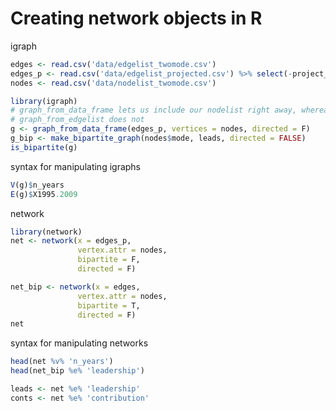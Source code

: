 # Creating network objects in R

igraph

```r
edges <- read.csv('data/edgelist_twomode.csv')
edges_p <- read.csv('data/edgelist_projected.csv') %>% select(-project_id) %>% unique()
nodes <- read.csv('data/nodelist_twomode.csv')
```


```r
library(igraph)
# graph_from_data_frame lets us include our nodelist right away, whereas
# graph_from_edgelist does not
g <- graph_from_data_frame(edges_p, vertices = nodes, directed = F)
g_bip <- make_bipartite_graph(nodes$mode, leads, directed = FALSE)
is_bipartite(g)
```

syntax for manipulating igraphs
```r
V(g)$n_years
E(g)$X1995.2009
```

network

```r
library(network)
net <- network(x = edges_p, 
               vertex.attr = nodes,
               bipartite = F,  
               directed = F)

net_bip <- network(x = edges, 
               vertex.attr = nodes,
               bipartite = T,  
               directed = F)
net
```

syntax for manipulating networks
```r
head(net %v% 'n_years')
head(net_bip %e% 'leadership')
```

```r
leads <- net %e% 'leadership'
conts <- net %e% 'contribution'
```

